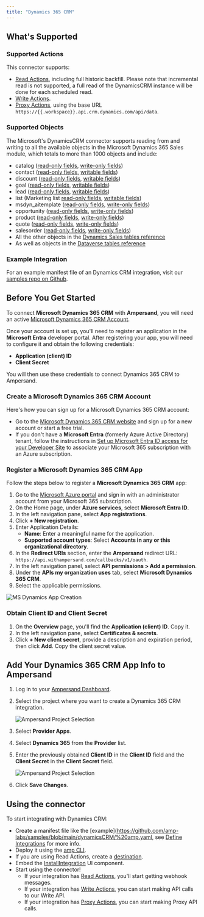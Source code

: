 ```yaml
---
title: "Dynamics 365 CRM"
---
```


## What's Supported

### Supported Actions

This connector supports:
- [Read Actions](/read-actions), including full historic backfill. Please note that incremental read is not supported, a full read of the DynamicsCRM instance will be done for each scheduled read.
- [Write Actions](/write-actions).
- [Proxy Actions](/proxy-actions), using the base URL `https://{{.workspace}}.api.crm.dynamics.com/api/data`.

### Supported Objects

The Microsoft's DynamicsCRM connector supports reading from and writing to all the available objects in the Microsoft Dynamics 365 Sales module, which totals to more than 1000 objects and include:
- catalog ([read-only fields](https://learn.microsoft.com/en-us/power-apps/developer/data-platform/reference/entities/catalog#read-only-columnsattributes), [write-only fields](https://learn.microsoft.com/en-us/power-apps/developer/data-platform/reference/entities/catalog#writable-columnsattributes))
- contact ([read-only fields](https://learn.microsoft.com/en-us/dynamics365/sales/developer/entities/contact#read-only-columnsattributes), [writable fields](https://learn.microsoft.com/en-us/dynamics365/sales/developer/entities/contact#writable-columnsattributes))
- discount ([read-only fields](https://learn.microsoft.com/en-us/dynamics365/sales/developer/entities/discount#read-only-columnsattributes), [writable fields](https://learn.microsoft.com/en-us/dynamics365/sales/developer/entities/discount#writable-columnsattributes))
- goal ([read-only fields](https://learn.microsoft.com/en-us/dynamics365/sales/developer/entities/goal#read-only-columnsattributes), [writable fields](https://learn.microsoft.com/en-us/dynamics365/sales/developer/entities/goal#writable-columnsattributes))
- lead ([read-only fields](https://learn.microsoft.com/en-us/dynamics365/sales/developer/entities/lead#read-only-columnsattributes), [writable fields](https://learn.microsoft.com/en-us/dynamics365/sales/developer/entities/lead#writable-columnsattributes))
- list (Marketing list [read-only fields](https://learn.microsoft.com/en-us/dynamics365/sales/developer/entities/list#read-only-columnsattributes), [writable fields](https://learn.microsoft.com/en-us/dynamics365/sales/developer/entities/list#writable-columnsattributes))
- msdyn_aitemplate ([read-only fields](https://learn.microsoft.com/en-us/power-apps/developer/data-platform/reference/entities/msdyn_aitemplate#read-only-columnsattributes), [write-only fields](https://learn.microsoft.com/en-us/power-apps/developer/data-platform/reference/entities/msdyn_aitemplate#writable-columnsattributes))
- opportunity ([read-only fields](https://learn.microsoft.com/en-us/dynamics365/sales/developer/entities/opportunity#read-only-columnsattributes), [write-only fields](https://learn.microsoft.com/en-us/dynamics365/sales/developer/entities/opportunity#writable-columnsattributes))
- product ([read-only fields](https://learn.microsoft.com/en-us/dynamics365/sales/developer/entities/product#read-only-columnsattributes), [write-only fields](https://learn.microsoft.com/en-us/dynamics365/sales/developer/entities/product#writable-columnsattributes))
- quote ([read-only fields](https://learn.microsoft.com/en-us/dynamics365/sales/developer/entities/quote#read-only-columnsattributes), [write-only fields](https://learn.microsoft.com/en-us/dynamics365/sales/developer/entities/quote#writable-columnsattributes))
- salesorder ([read-only fields](https://learn.microsoft.com/en-us/dynamics365/sales/developer/entities/salesorder#read-only-columnsattributes), [write-only fields](https://learn.microsoft.com/en-us/dynamics365/sales/developer/entities/salesorder#writable-columnsattributes))
- All the other objects in the [Dynamics Sales tables reference](https://learn.microsoft.com/en-us/dynamics365/sales/developer/about-entity-reference)
- As well as objects in the [Dataverse tables reference](https://learn.microsoft.com/en-us/power-apps/developer/data-platform/reference/about-entity-reference)

### Example Integration

For an example manifest file of an Dynamics CRM integration, visit our [samples repo on Github](https://github.com/amp-labs/samples/blob/main/dynamicsCRM/%20amp.yaml).

## Before You Get Started

To connect **Microsoft Dynamics 365 CRM** with **Ampersand**, you will need an active [Microsoft Dynamics 365 CRM Account](https://dynamics.microsoft.com/en-us/crm/).

Once your account is set up, you'll need to register an application in the **Microsoft Entra** developer portal. After registering your app, you will need to configure it and obtain the following credentials:

- **Application (client) ID**
- **Client Secret**

You will then use these credentials to connect Dynamics 365 CRM to Ampersand.

### Create a Microsoft Dynamics 365 CRM Account

Here's how you can sign up for a Microsoft Dynamics 365 CRM account:

- Go to the [Microsoft Dynamics 365 CRM website](https://www.microsoft.com/en-us/dynamics-365/free-trial) and sign up for a new account or start a free trial.
- If you don't have a **Microsoft Entra** (formerly Azure Active Directory) tenant, follow the instructions in [Set up Microsoft Entra ID access for your Developer Site](https://learn.microsoft.com/en-us/entra/identity-platform/quickstart-create-new-tenant) to associate your Microsoft 365 subscription with an Azure subscription.

### Register a Microsoft Dynamics 365 CRM App

Follow the steps below to register a **Microsoft Dynamics 365 CRM** app:

1. Go to the [Microsoft Azure portal](https://portal.azure.com/#home) and sign in with an administrator account from your Microsoft 365 subscription.
2. On the Home page, under **Azure services**, select **Microsoft Entra ID**.
3. In the left navigation pane, select **App registrations**.
4. Click **+ New registration**.
5. Enter Application Details:
    - **Name**: Enter a meaningful name for the application.
    - **Supported account types**: Select **Accounts in any or this organizational directory**.
6. In the **Redirect URIs** section, enter the **Ampersand** redirect URL: `https://api.withampersand.com/callbacks/v1/oauth`.
7. In the left navigation panel, select **API permissions > Add a permission**.
8. Under the **APIs my organization uses** tab, select **Microsoft Dynamics 365 CRM**.
9. Select the applicable permissions.

![MS Dynamics App Creation](/images/provider-guides/dynamics.gif)

### Obtain Client ID and Client Secret

1. On the **Overview** page, you'll find the **Application (client) ID**. Copy it.
2. In the left navigation pane, select **Certificates & secrets**.
3. Click **+ New client secret**, provide a description and expiration period, then click **Add**. Copy the client secret value.

## Add Your Dynamics 365 CRM App Info to Ampersand

1. Log in to your [Ampersand Dashboard](https://dashboard.withampersand.com).
2. Select the project where you want to create a Dynamics 365 CRM integration.

   ![Ampersand Project Selection](/images/provider-guides/31a6a12-Ampersand.png)

3. Select **Provider Apps**.
4. Select **Dynamics 365** from the **Provider** list.
5. Enter the previously obtained **Client ID** in the **Client ID** field and the **Client Secret** in the **Client Secret** field.

   ![Ampersand Project Selection](/images/provider-guides/dynamics-amp.gif)

6. Click **Save Changes**.

## Using the connector

To start integrating with Dynamics CRM:
- Create a manifest file like the [example](https://github.com/amp-labs/samples/blob/main/dynamicsCRM/%20amp.yaml, see [Define Integrations](/overview) for more info.
- Deploy it using the [amp CLI](/cli/overview).
- If you are using Read Actions, create a [destination](/destinations).
- Embed the [InstallIntegration](/embeddable-ui-components#install-integration) UI component.
- Start using the connector!
   - If your integration has [Read Actions](/read-actions), you'll start getting webhook messages.
   - If your integration has [Write Actions](/write-actions), you can start making API calls to our Write API.
   - If your integration has [Proxy Actions](/proxy-actions), you can start making Proxy API calls.
